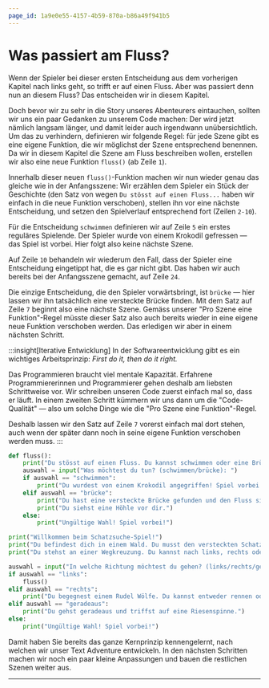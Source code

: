```yaml
---
page_id: 1a9e0e55-4157-4b59-870a-b86a49f941b5
---
```

# Was passiert am Fluss?
Wenn der Spieler bei dieser ersten Entscheidung aus dem vorherigen Kapitel nach links geht, so trifft er auf einen Fluss. Aber was passiert denn nun an diesem Fluss? Das entscheiden wir in diesem Kapitel.

Doch bevor wir zu sehr in die Story unseres Abenteurers eintauchen, sollten wir uns ein paar Gedanken zu unserem Code machen: Der wird jetzt nämlich langsam länger, und damit leider auch irgendwann unübersichtlich. Um das zu verhindern, definieren wir folgende Regel: für jede Szene gibt es eine eigene Funktion, die wir möglichst der Szene entsprechend benennen. Da wir in diesem Kapitel die Szene am Fluss beschreiben wollen, erstellen wir also eine neue Funktion `fluss()` (ab Zeile `1`).

Innerhalb dieser neuen `fluss()`-Funktion machen wir nun wieder genau das gleiche wie in der Anfangsszene: Wir erzählen dem Spieler ein Stück der Geschichte (den Satz von wegen `Du stösst auf einen Fluss...` haben wir einfach in die neue Funktion verschoben), stellen ihn vor eine nächste Entscheidung, und setzen den Spielverlauf entsprechend fort (Zeilen `2-10`).

Für die Entscheidung `schwimmen` definieren wir auf Zeile `5` ein erstes reguläres Spielende. Der Spieler wurde von einem Krokodil gefressen — das Spiel ist vorbei. Hier folgt also keine nächste Szene.

Auf Zeile `10` behandeln wir wiederum den Fall, dass der Spieler eine Entscheidung eingetippt hat, die es gar nicht gibt. Das haben wir auch bereits bei der Anfangsszene gemacht, auf Zeile `24`.

Die einzige Entscheidung, die den Spieler vorwärtsbringt, ist `brücke` — hier lassen wir ihn tatsächlich eine versteckte Brücke finden. Mit dem Satz auf Zeile `7` beginnt also eine nächste Szene. Gemäss unserer "Pro Szene eine Funktion"-Regel müsste dieser Satz also auch bereits wieder in eine eigene neue Funktion verschoben werden. Das erledigen wir aber in einem nächsten Schritt.

:::insight[Iterative Entwicklung]
In der Softwareentwicklung gibt es ein wichtiges Arbeitsprinzip: _First do it, then do it right._

Das Programmieren braucht viel mentale Kapazität. Erfahrene Programmiererinnen und Programmierer gehen deshalb am liebsten Schrittweise vor. Wir schreiben unseren Code zuerst einfach mal so, dass er läuft. In einem zweiten Schritt kümmern wir uns dann um die "Code-Qualität" — also um solche Dinge wie die "Pro Szene eine Funktion"-Regel.

Deshalb lassen wir den Satz auf Zeile `7` vorerst einfach mal dort stehen, auch wenn der später dann noch in seine eigene Funktion verschoben werden muss.
:::

```python showLineNumbers {1-10,18}
def fluss():
    print("Du stösst auf einen Fluss. Du kannst schwimmen oder eine Brücke suchen.")
    auswahl = input("Was möchtest du tun? (schwimmen/brücke): ")
    if auswahl == "schwimmen":
        print("Du wurdest von einem Krokodil angegriffen! Spiel vorbei!")
    elif auswahl == "brücke":
        print("Du hast eine versteckte Brücke gefunden und den Fluss sicher überquert.")
        print("Du siehst eine Höhle vor dir.")
    else:
        print("Ungültige Wahl! Spiel vorbei!")

print("Willkommen beim Schatzsuche-Spiel!")
print("Du befindest dich in einem Wald. Du musst den versteckten Schatz finden.")
print("Du stehst an einer Wegkreuzung. Du kannst nach links, rechts oder geradeaus gehen.")

auswahl = input("In welche Richtung möchtest du gehen? (links/rechts/geradeaus): ")
if auswahl == "links":
    fluss()
elif auswahl == "rechts":
    print("Du begegnest einem Rudel Wölfe. Du kannst entweder rennen oder versuchen, sie zu zähmen.")
elif auswahl == "geradeaus":
    print("Du gehst geradeaus und triffst auf eine Riesenspinne.")
else:
    print("Ungültige Wahl! Spiel vorbei!")
```

Damit haben Sie bereits das ganze Kernprinzip kennengelernt, nach welchen wir unser Text Adventure entwickeln. In den nächsten Schritten machen wir noch ein paar kleine Anpassungen und bauen die restlichen Szenen weiter aus.

---
